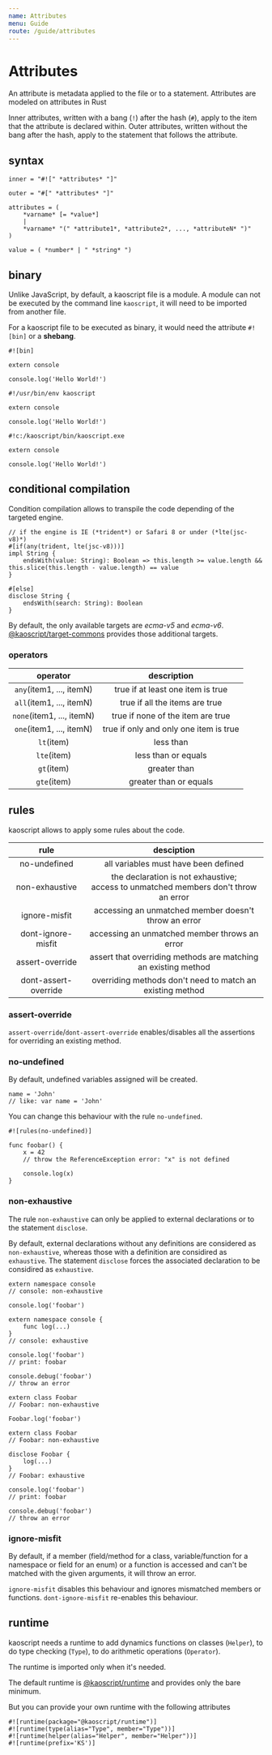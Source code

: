 ```yaml
---
name: Attributes
menu: Guide
route: /guide/attributes
---
```


# Attributes

An attribute is metadata applied to the file or to a statement. Attributes are modeled on attributes in Rust

Inner attributes, written with a bang (`!`) after the hash (`#`), apply to the item that the attribute is declared within. Outer attributes, written without the bang after the hash, apply to the statement that follows the attribute.

## syntax

```syntax
inner = "#![" *attributes* "]"

outer = "#[" *attributes* "]"

attributes = (
	*varname* [= *value*]
	|
	*varname* "(" *attribute1*, *attribute2*, ..., *attributeN* ")"
)

value = ( *number* | " *string* ")
```

## binary

Unlike JavaScript, by default, a kaoscript file is a module.
A module can not be executed by the command line `kaoscript`, it will need to be imported from another file.

For a kaoscript file to be executed as binary, it would need the attribute `#![bin]` or a **shebang**.

```kaoscript
#![bin]

extern console

console.log('Hello World!')
```

```kaoscript
#!/usr/bin/env kaoscript

extern console

console.log('Hello World!')
```

```kaoscript
#!c:/kaoscript/bin/kaoscript.exe

extern console

console.log('Hello World!')
```

## conditional compilation

Condition compilation allows to transpile the code depending of the targeted engine.

```kaoscript
// if the engine is IE (*trident*) or Safari 8 or under (*lte(jsc-v8)*)
#[if(any(trident, lte(jsc-v8)))]
impl String {
	endsWith(value: String): Boolean => this.length >= value.length && this.slice(this.length - value.length) == value
}

#[else]
disclose String {
	endsWith(search: String): Boolean
}
```

By default, the only available targets are *ecma-v5* and *ecma-v6*.
[@kaoscript/target-commons]() provides those additional targets.

### operators

|         operator          |              description               |
|:-------------------------:|:--------------------------------------:|
| `any`(item1, ..., itemN)  |   true if at least one item is true    |
| `all`(item1, ..., itemN)  |     true if all the items are true     |
| `none`(item1, ..., itemN) |   true if none of the item are true    |
| `one`(item1, ..., itemN)  | true if only and only one item is true |
|        `lt`(item)         |               less than                |
|        `lte`(item)        |          less than or equals           |
|        `gt`(item)         |              greater than              |
|        `gte`(item)        |         greater than or equals         |


## rules

kaoscript allows to apply some rules about the code.

|            rule            |                                        desciption                                        |
|:--------------------------:|:----------------------------------------------------------------------------------------:|
|        no-undefined        |                           all variables must have been defined                           |
|       non-exhaustive       | the declaration is not exhaustive;<br />access to unmatched members don't throw an error |
|       ignore-misfit        |                   accessing an unmatched member doesn't throw an error                   |
|     dont-ignore-misfit     |                      accessing an unmatched member throws an error                       |
|      assert-override       |              assert that overriding methods are matching an existing method              |
|    dont-assert-override    |                overriding methods don't need to match an existing method                 |

### assert-override

`assert-override`/`dont-assert-override` enables/disables all the assertions for overriding an existing method.

### no-undefined

By default, undefined variables assigned will be created.

```kaoscript
name = 'John'
// like: var name = 'John'
```

You can change this behaviour with the rule `no-undefined`.

```kaoscript
#![rules(no-undefined)]

func foobar() {
	x = 42
	// throw the ReferenceException error: "x" is not defined

	console.log(x)
}
```

### non-exhaustive

The rule `non-exhaustive` can only be applied to external declarations or to the statement `disclose`.

By default, external declarations without any definitions are considered as `non-exhaustive`, whereas those with a definition are considired as `exhaustive`.
The statement `disclose` forces the associated declaration to be considired as `exhaustive`.

```kaoscript
extern namespace console
// console: non-exhaustive

console.log('foobar')
```

```kaoscript
extern namespace console {
	func log(...)
}
// console: exhaustive

console.log('foobar')
// print: foobar

console.debug('foobar')
// throw an error
```

```kaoscript
extern class Foobar
// Foobar: non-exhaustive

Foobar.log('foobar')
```

```kaoscript
extern class Foobar
// Foobar: non-exhaustive

disclose Foobar {
	log(...)
}
// Foobar: exhaustive

console.log('foobar')
// print: foobar

console.debug('foobar')
// throw an error
```

### ignore-misfit

By default, if a member (field/method for a class, variable/function for a namespace or field for an enum) or a function is accessed and can't be matched with the given arguments, it will throw an error.

`ignore-misfit` disables this behaviour and ignores mismatched members or functions.
`dont-ignore-misfit` re-enables this behaviour.

## runtime

kaoscript needs a runtime to add dynamics functions on classes (`Helper`), to do type checking (`Type`), to do arithmetic operations (`Operator`).

The runtime is imported only when it's needed.

The default runtime is [@kaoscript/runtime]() and provides only the bare minimum.

But you can provide your own runtime with the following attributes

```kaoscript
#![runtime(package="@kaoscript/runtime")]
#![runtime(type(alias="Type", member="Type"))]
#![runtime(helper(alias="Helper", member="Helper"))]
#![runtime(prefix='KS')]
```
